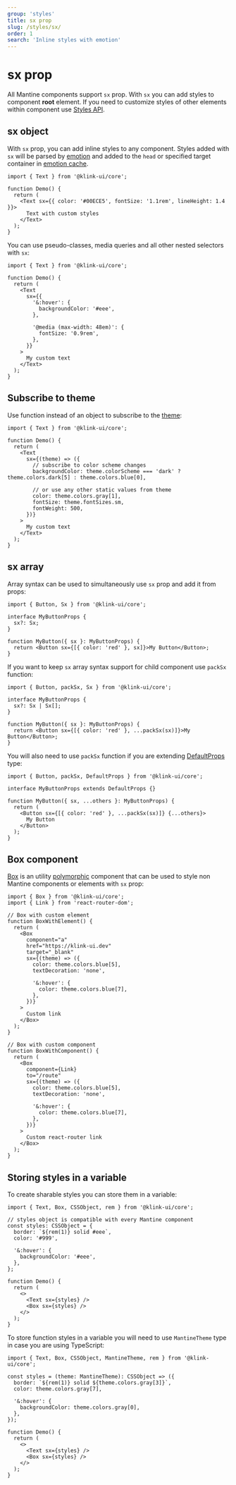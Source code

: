 ```yaml
---
group: 'styles'
title: sx prop
slug: /styles/sx/
order: 1
search: 'Inline styles with emotion'
---
```


# sx prop

All Mantine components support `sx` prop. With `sx` you can add styles to component **root** element.
If you need to customize styles of other elements within component use [Styles API](/styles/styles-api/).

## sx object

With `sx` prop, you can add inline styles to any component.
Styles added with `sx` will be parsed by [emotion](https://emotion.sh)
and added to the `head` or specified target container in [emotion cache](/theming/emotion-cache/).

```tsx
import { Text } from '@klink-ui/core';

function Demo() {
  return (
    <Text sx={{ color: '#00ECE5', fontSize: '1.1rem', lineHeight: 1.4 }}>
      Text with custom styles
    </Text>
  );
}
```

You can use pseudo-classes, media queries and all other nested selectors with `sx`:

```tsx
import { Text } from '@klink-ui/core';

function Demo() {
  return (
    <Text
      sx={{
        '&:hover': {
          backgroundColor: '#eee',
        },

        '@media (max-width: 48em)': {
          fontSize: '0.9rem',
        },
      }}
    >
      My custom text
    </Text>
  );
}
```

## Subscribe to theme

Use function instead of an object to subscribe to the [theme](/theming/theme-object/):

```tsx
import { Text } from '@klink-ui/core';

function Demo() {
  return (
    <Text
      sx={(theme) => ({
        // subscribe to color scheme changes
        backgroundColor: theme.colorScheme === 'dark' ? theme.colors.dark[5] : theme.colors.blue[0],

        // or use any other static values from theme
        color: theme.colors.gray[1],
        fontSize: theme.fontSizes.sm,
        fontWeight: 500,
      })}
    >
      My custom text
    </Text>
  );
}
```

## sx array

Array syntax can be used to simultaneously use `sx` prop and add it from props:

```tsx
import { Button, Sx } from '@klink-ui/core';

interface MyButtonProps {
  sx?: Sx;
}

function MyButton({ sx }: MyButtonProps) {
  return <Button sx={[{ color: 'red' }, sx]}>My Button</Button>;
}
```

If you want to keep `sx` array syntax support for child component use `packSx` function:

```tsx
import { Button, packSx, Sx } from '@klink-ui/core';

interface MyButtonProps {
  sx?: Sx | Sx[];
}

function MyButton({ sx }: MyButtonProps) {
  return <Button sx={[{ color: 'red' }, ...packSx(sx)]}>My Button</Button>;
}
```

You will also need to use `packSx` function if you are extending [DefaultProps](/guides/custom-components/#defaultprops-type) type:

```tsx
import { Button, packSx, DefaultProps } from '@klink-ui/core';

interface MyButtonProps extends DefaultProps {}

function MyButton({ sx, ...others }: MyButtonProps) {
  return (
    <Button sx={[{ color: 'red' }, ...packSx(sx)]} {...others}>
      My Button
    </Button>
  );
}
```

## Box component

[Box](/core/box/) is an utility [polymorphic](/guides/polymorphic/) component
that can be used to style non Mantine components or elements with `sx` prop:

```tsx
import { Box } from '@klink-ui/core';
import { Link } from 'react-router-dom';

// Box with custom element
function BoxWithElement() {
  return (
    <Box
      component="a"
      href="https://klink-ui.dev"
      target="_blank"
      sx={(theme) => ({
        color: theme.colors.blue[5],
        textDecoration: 'none',

        '&:hover': {
          color: theme.colors.blue[7],
        },
      })}
    >
      Custom link
    </Box>
  );
}

// Box with custom component
function BoxWithComponent() {
  return (
    <Box
      component={Link}
      to="/route"
      sx={(theme) => ({
        color: theme.colors.blue[5],
        textDecoration: 'none',

        '&:hover': {
          color: theme.colors.blue[7],
        },
      })}
    >
      Custom react-router link
    </Box>
  );
}
```

## Storing styles in a variable

To create sharable styles you can store them in a variable:

```tsx
import { Text, Box, CSSObject, rem } from '@klink-ui/core';

// styles object is compatible with every Mantine component
const styles: CSSObject = {
  border: `${rem(1)} solid #eee`,
  color: '#999',

  '&:hover': {
    backgroundColor: '#eee',
  },
};

function Demo() {
  return (
    <>
      <Text sx={styles} />
      <Box sx={styles} />
    </>
  );
}
```

To store function styles in a variable you will need to use `MantineTheme` type in case you are using TypeScript:

```tsx
import { Text, Box, CSSObject, MantineTheme, rem } from '@klink-ui/core';

const styles = (theme: MantineTheme): CSSObject => ({
  border: `${rem(1)} solid ${theme.colors.gray[3]}`,
  color: theme.colors.gray[7],

  '&:hover': {
    backgroundColor: theme.colors.gray[0],
  },
});

function Demo() {
  return (
    <>
      <Text sx={styles} />
      <Box sx={styles} />
    </>
  );
}
```
